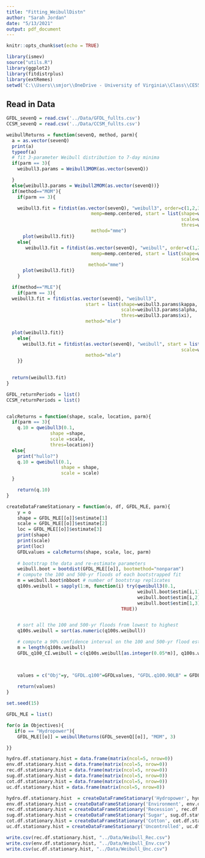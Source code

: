 ---
title: "Fitting_WeibullDistn"
author: "Sarah Jordan"
date: "5/13/2021"
output: pdf_document
---


```{r setup, include=FALSE}
knitr::opts_chunk$set(echo = TRUE)

library(ismev)
source("utils.R")
library(ggplot2)
library(fitdistrplus)
library(extRemes)
setwd('C:\\Users\\smjor\\OneDrive - University of Virginia\\Class\\CE5500\\Final\\Code')
```

## Read in Data 

```{r cars}
GFDL_sevenQ = read.csv('../Data/GFDL_fullts.csv')
CCSM_sevenQ = read.csv('../Data/CCSM_fullts.csv')

```


```{r}
weibullReturns = function(sevenQ, method, parm){
  a = as.vector(sevenQ)
  print(a)
  typeof(a)
  # fit 3-parameter Weibull distribution to 7-day minima
  if(parm == 3){
    weibull3.params = Weibull3MOM(as.vector(sevenQ))

  }
  else{weibull3.params = Weibull2MOM(as.vector(sevenQ))}
  if(method=="MOM"){
    if(parm == 3){

    weibull3.fit = fitdist(as.vector(sevenQ), "weibull3", order=c(1,2,3),
                               memp=memp.centered, start = list(shape=weibull3.params$kappa,
                                                                scale=weibull3.params$alpha,
                                                                thres=weibull3.params$xi),
                               method="mme")
      plot(weibull3.fit)}
    else{
       weibull3.fit = fitdist(as.vector(sevenQ), "weibull", order=c(1,2),
                               memp=memp.centered, start = list(shape=weibull3.params$kappa,
                                                                scale=weibull3.params$alpha),
                              method="mme")
      plot(weibull3.fit)}
    }

  if(method=="MLE"){
    if(parm == 3){
  weibull3.fit = fitdist(as.vector(sevenQ), "weibull3", 
                             start = list(shape=weibull3.params$kappa,
                                          scale=weibull3.params$alpha,
                                          thres=weibull3.params$xi),
                             method="mle")
  
  plot(weibull3.fit)}
    else{
      weibull3.fit = fitdist(as.vector(sevenQ), "weibull", start = list(shape=weibull3.params$kappa,
                                                                scale=weibull3.params$alpha),
                             method="mle")
    }}
  

  return(weibull3.fit)
}

```



```{r}
GFDL_returnPeriods = list()
CCSM_returnPeriods = list()


calcReturns = function(shape, scale, location, parm){
  if(parm == 3){
    q.10 = qweibull3(0.1, 
                shape =shape,
                scale =scale,
                thres=location)}
  else{
    print("hullo?")
    q.10 = qweibull(0.1, 
                    shape = shape,
                    scale = scale)
  }

    return(q.10)
}

```




```{r}
createDataFrameStationary = function(o, df, GFDL_MLE, parm){
    y = o
    shape = GFDL_MLE[[o]]$estimate[1]
    scale = GFDL_MLE[[o]]$estimate[2]
    loc = GFDL_MLE[[o]]$estimate[3]
    print(shape)
    print(scale)
    print(loc)
    GFDLvalues = calcReturns(shape, scale, loc, parm)
    
    # bootstrap the data and re-estimate parameters
    weibull.boot = bootdist(GFDL_MLE[[o]], bootmethod="nonparam")
    # compute the 100 and 500-yr floods of each bootstrapped fit
    m = weibull.boot$nbboot # number of bootstrap replicates
    q100s.weibull = sapply(1:m, function(i) try(qweibull3(0.1, 
                                                weibull.boot$estim[i,1], 
                                                weibull.boot$estim[i,2], 
                                                weibull.boot$estim[1,3]), 
                                          TRUE))


    # sort all the 100 and 500-yr floods from lowest to highest
    q100s.weibull = sort(as.numeric(q100s.weibull))

    # compute a 90% confidence interval on the 100 and 500-yr flood estimates
    m = length(q100s.weibull)
    GFDL_q100_CI.weibull = c(q100s.weibull[as.integer(0.05*m)], q100s.weibull[as.integer(0.95*m)])

    

    values = c("Obj"=y, "GFDL.q100"=GFDLvalues, "GFDL.q100.90LB" = GFDL_q100_CI.weibull[1], "GFDL.q100.90UB"=GFDL_q100_CI.weibull[2])
    
    return(values)
}
```

```{r}
set.seed(15)

GFDL_MLE = list()

for(o in Objectives){
   if(o == "Hydropower"){
    GFDL_MLE[[o]] = weibullReturns(GFDL_sevenQ[[o]], "MOM", 3)

}}

hydro.df.stationary.hist = data.frame(matrix(ncol=5, nrow=0))
env.df.stationary.hist = data.frame(matrix(ncol=5, nrow=0))
rec.df.stationary.hist = data.frame(matrix(ncol=5, nrow=0))
sug.df.stationary.hist = data.frame(matrix(ncol=5, nrow=0))
cot.df.stationary.hist = data.frame(matrix(ncol=5, nrow=0))
uc.df.stationary.hist = data.frame(matrix(ncol=5, nrow=0))

hydro.df.stationary.hist  = createDataFrameStationary('Hydropower', hydro.df.stationary.hist, GFDL_MLE, 3)
env.df.stationary.hist = createDataFrameStationary('Environment', env.df.stationary.hist, GFDL_MLE,3)
rec.df.stationary.hist = createDataFrameStationary('Recession', rec.df.stationary.hist,GFDL_MLE,3)
sug.df.stationary.hist = createDataFrameStationary('Sugar', sug.df.stationary.hist,GFDL_MLE,3)
cot.df.stationary.hist = createDataFrameStationary('Cotton', cot.df.stationary.hist,GFDL_MLE,3)
uc.df.stationary.hist = createDataFrameStationary('Uncontrolled', uc.df.stationary.hist,GFDL_MLE,3)
```

```{r}
write.csv(rec.df.stationary.hist, "../Data/Weibull_Rec.csv")
write.csv(env.df.stationary.hist, "../Data/Weibull_Env.csv")
write.csv(uc.df.stationary.hist, "../Data/Weibull_Unc.csv")
```



